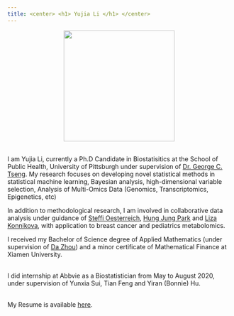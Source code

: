 ```yaml
---
title: <center> <h1> Yujia Li </h1> </center>
---
```


<center>![](images/me.jpg){width=250px}</center>



<br>
I am Yujia Li, currently a Ph.D Candidate in Biostatisitics at the School of Public Health, University of Pittsburgh under supervision of [Dr. George C. Tseng](http://www.pitt.edu/~ctseng/). My research focuses on developing novel statistical methods in statistical machine learning, Bayesian analysis, high-dimensional variable selection, Analysis of Multi-Omics Data (Genomics, Transcriptomics, Epigenetics, etc)

In addition to methodological research, I am involved in collaborative data analysis under guidance of [Steffi Oesterreich](https://www.pharmacology.us/Faculty/SteffiOesterreich?AspxAutoDetectCookieSupport=1), [Hung Jung Park](https://publichealth.pitt.edu/home/directory/hyun-jung-park) and [Liza Konnikova](https://medicine.yale.edu/profile/liza_konnikova/), with application to breast cancer and pediatrics metabolomics.

I received my Bachelor of Science degree of Applied Mathematics (under supervision of [Da Zhou](http://math-faculty.xmu.edu.cn/display.aspx?tid=116&AspxAutoDetectCookieSupport=1)) and a minor certificate of Mathematical Finance at Xiamen University. 


<br>
I did internship at Abbvie as a Biostatistician from May to August 2020, under supervision of Yunxia Sui, Tian Feng and Yiran (Bonnie) Hu.

<br>
My Resume is available [here](https://yujiali1994.github.io/).




